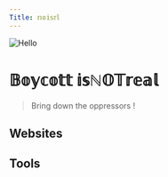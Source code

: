 ```yaml
---
Title: 𝕟𝕠𝕚𝕤𝕣𝕝
---
```


![Hello](https://i.ibb.co/3BQWK09/c2.jpg)

# 𝔹𝕠𝕪𝕔𝕠𝕥𝕥 𝕚𝕤ℕ𝕆𝕋𝕣𝕖𝕒𝕝

> Bring down the oppressors !

## Websites



## Tools

